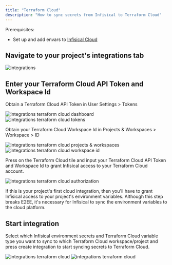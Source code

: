 ```yaml
---
title: "Terraform Cloud"
description: "How to sync secrets from Infisical to Terraform Cloud"
---
```


Prerequisites:

- Set up and add envars to [Infisical Cloud](https://app.infisical.com)

## Navigate to your project's integrations tab

![integrations](../../images/integrations.png)

## Enter your Terraform Cloud API Token and Workspace Id

Obtain a Terraform Cloud API Token in User Settings > Tokens

![integrations terraform cloud dashboard](../../images/integrations-terraformcloud-dashboard.png)
![integrations terraform cloud tokens](../../images/integrations-terraformcloud-tokens.png)

Obtain your Terraform Cloud Workspace Id in Projects & Workspaces > Workspace > ID

![integrations terraform cloud projects & workspaces](../../images/integrations-terraformcloud-workspaces.png)
![integrations terraform cloud workspace id](../../images/integrations-terraformcloud-workspaceid.png)

Press on the Terraform Cloud tile and input your Terraform Cloud API Token and Workspace Id to grant Infisical access to your Terraform Cloud account.

![integrations terraform cloud authorization](../../images/integrations-terraformcloud-auth.png)

<Info>
  If this is your project's first cloud integration, then you'll have to grant
  Infisical access to your project's environment variables. Although this step
  breaks E2EE, it's necessary for Infisical to sync the environment variables to
  the cloud platform.
</Info>

## Start integration

Select which Infisical environment secrets and Terraform Cloud variable type you want to sync to which Terraform Cloud workspace/project and press create integration to start syncing secrets to Terraform Cloud.

![integrations terraform cloud](../../images/integrations-terraformcloud-create.png)
![integrations terraform cloud](../../images/integrations-terraformcloud.png)
